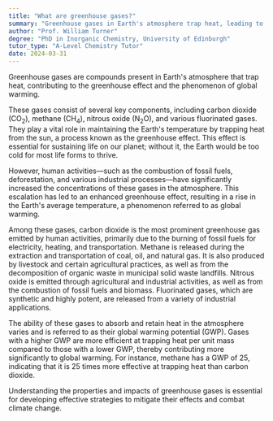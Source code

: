 ```yaml
---
title: "What are greenhouse gases?"
summary: "Greenhouse gases in Earth's atmosphere trap heat, leading to the greenhouse effect and contributing to global warming."
author: "Prof. William Turner"
degree: "PhD in Inorganic Chemistry, University of Edinburgh"
tutor_type: "A-Level Chemistry Tutor"
date: 2024-03-31
---
```


Greenhouse gases are compounds present in Earth's atmosphere that trap heat, contributing to the greenhouse effect and the phenomenon of global warming.

These gases consist of several key components, including carbon dioxide ($\text{CO}_2$), methane ($\text{CH}_4$), nitrous oxide ($\text{N}_2\text{O}$), and various fluorinated gases. They play a vital role in maintaining the Earth's temperature by trapping heat from the sun, a process known as the greenhouse effect. This effect is essential for sustaining life on our planet; without it, the Earth would be too cold for most life forms to thrive.

However, human activities—such as the combustion of fossil fuels, deforestation, and various industrial processes—have significantly increased the concentrations of these gases in the atmosphere. This escalation has led to an enhanced greenhouse effect, resulting in a rise in the Earth's average temperature, a phenomenon referred to as global warming.

Among these gases, carbon dioxide is the most prominent greenhouse gas emitted by human activities, primarily due to the burning of fossil fuels for electricity, heating, and transportation. Methane is released during the extraction and transportation of coal, oil, and natural gas. It is also produced by livestock and certain agricultural practices, as well as from the decomposition of organic waste in municipal solid waste landfills. Nitrous oxide is emitted through agricultural and industrial activities, as well as from the combustion of fossil fuels and biomass. Fluorinated gases, which are synthetic and highly potent, are released from a variety of industrial applications.

The ability of these gases to absorb and retain heat in the atmosphere varies and is referred to as their global warming potential (GWP). Gases with a higher GWP are more efficient at trapping heat per unit mass compared to those with a lower GWP, thereby contributing more significantly to global warming. For instance, methane has a GWP of $25$, indicating that it is $25$ times more effective at trapping heat than carbon dioxide.

Understanding the properties and impacts of greenhouse gases is essential for developing effective strategies to mitigate their effects and combat climate change.
    